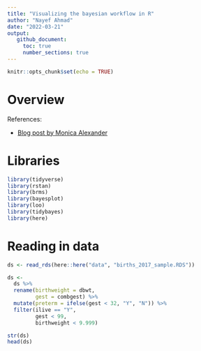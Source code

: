 ```yaml
---
title: "Visualizing the bayesian workflow in R"
author: "Nayef Ahmad"
date: "2022-03-21" 
output: 
   github_document: 
     toc: true
     number_sections: true
---
```


```r
knitr::opts_chunk$set(echo = TRUE)
```

# Overview 

References: 

- [Blog post by Monica Alexander](https://www.monicaalexander.com/posts/2020-28-02-bayes_viz/)


# Libraries 

```r
library(tidyverse)
library(rstan)
library(brms)
library(bayesplot)
library(loo)
library(tidybayes)
library(here)
```

# Reading in data 

```r
ds <- read_rds(here::here("data", "births_2017_sample.RDS"))

ds <- 
  ds %>% 
  rename(birthweight = dbwt, 
         gest = combgest) %>% 
  mutate(preterm = ifelse(gest < 32, "Y", "N")) %>% 
  filter(ilive == "Y", 
         gest < 99, 
         birthweight < 9.999)

str(ds)
head(ds)
```

